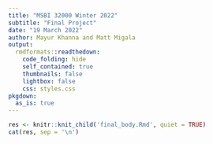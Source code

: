 ```yaml
---
title: "MSBI 32000 Winter 2022"
subtitle: "Final Project"
date: "19 March 2022"
author: Mayur Khanna and Matt Migala
output:
  rmdformats::readthedown:
    code_folding: hide
    self_contained: true
    thumbnails: false
    lightbox: false
    css: styles.css
pkgdown:
  as_is: true    
---
```



```r
res <- knitr::knit_child('final_body.Rmd', quiet = TRUE)
cat(res, sep = '\n')
```

